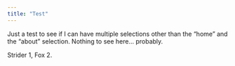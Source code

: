 ```yaml
---
title: "Test"
---
```


Just a test to see if I can have multiple selections other than the "home" and the "about" selection. Nothing to see here... probably.

Strider 1, Fox 2.